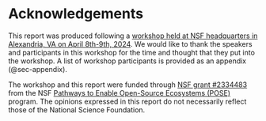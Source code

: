 # Acknowledgements

This report was produced following a
[workshop held at NSF headquarters in Alexandria, VA on April 8th-9th, 2024](https://uwescience.github.io/2024-open-source-standards-workshop/).
We would like to thank the speakers and participants in this workshop for the
time and thought that they put into the workshop. A list of workshop participants is provided as an appendix (@sec-appendix).

The workshop and this report were funded through [NSF grant
#2334483](https://www.nsf.gov/awardsearch/showAward?AWD_ID=2334483&HistoricalAwards=false)
from the NSF [Pathways to Enable Open-Source Ecosystems
(POSE)](https://new.nsf.gov/funding/opportunities/pathways-enable-open-source-ecosystems-pose)
program. The opinions expressed in this report do not necessarily reflect those
of the National Science Foundation.